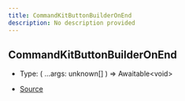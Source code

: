 ```yaml
---
title: CommandKitButtonBuilderOnEnd
description: No description provided
---
```


## CommandKitButtonBuilderOnEnd

- Type: (
  ...args: unknown\[]
  ) => Awaitable\<void>

- [Source](https://github.com/underctrl-io/commandkit/blob/c462cc3d6f765a7ee19e33a651f0f2f4666b111b/packages/commandkit/src/components/ButtonKit.ts#L21)
